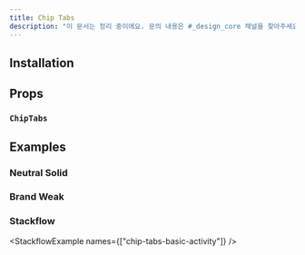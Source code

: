 ```yaml
---
title: Chip Tabs
description: "이 문서는 정리 중이에요. 문의 내용은 #_design_core 채널을 찾아주세요."
---
```


<ComponentExample name="chip-tabs-preview" />

## Installation

<Installation name="chip-tabs" />

## Props

### `ChipTabs`

<ReactTypeTable path="./registry/ui/chip-tabs.tsx" name="ChipTabsProps" />

## Examples

### Neutral Solid

<ComponentExample name="chip-tabs-variant-neutral-solid" />

### Brand Weak

<ComponentExample name="chip-tabs-variant-brand-solid" />

### Stackflow

<StackflowExample names={["chip-tabs-basic-activity"]} />
